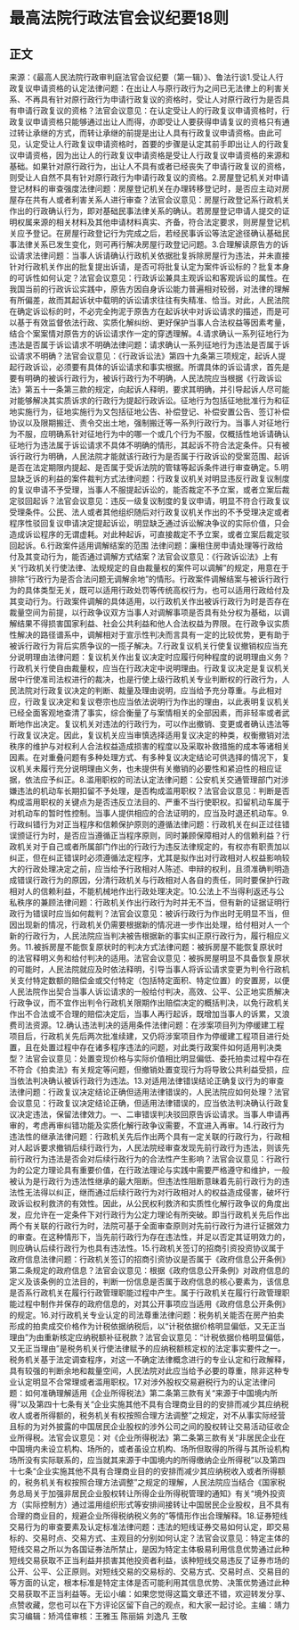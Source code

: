# 最高法院行政法官会议纪要18则
## 正文
来源：《最高人民法院行政审判庭法官会议纪要（第一辑）》、鲁法行谈1.受让人行政复议申请资格的认定法律问题：在出让人与原行政行为之间已无法律上的利害关系、不再具有针对原行政行为申请行政复议的资格时，受让人对原行政行为是否具有申请行政复议的资格？法官会议意见：在认定受让人的行政复议申请资格时，行政复议申请资格只能够通过出让人而得，亦即受让人要获得申请复议的资格只有通过转让承继的方式，而转让承继的前提是出让人具有行政复议申请资格。由此可见，认定受让人行政复议申请资格时，首要的步骤是认定其前手即出让人的行政复议申请资格，因为出让人的行政复议申请资格是受让人行政复议申请资格的来源和基础。如果针对原行政行为，出让人不具有或者已经丧失了申请行政复议的资格，则受让人自然不具有针对原行政行为申请行政复议的资格。2.房屋登记机关对申请登记材料的审查强度法律问题：房屋登记机关在办理转移登记时，是否应主动对房屋存在共有人或者利害关系人进行审查？法官会议意见：房屋行政登记系行政机关作出的行政确认行为，即对基础民事法律关系的确认。若房屋登记申请人提交的证明权属来源的相关材料及其他申请材料真实、齐备，符合法定要求，则房屋登记机关应予登记。在房屋行政登记行为完成之后，若经民事诉讼等法定途径确认基础民事法律关系已发生变化，则可再行解决房屋行政登记问题。3.合理解读原告方的诉讼请求法律问题：当事人诉请确认行政机关依据批复拆除房屋行为违法，并未直接针对行政机关作出的批复提出诉请，是否可将批复认定为案件诉讼标的？批复本身的可诉性如何认定？法官会议意见：行政诉讼兼具主观诉讼和客观诉讼的属性。在我国当前的行政诉讼实践中，原告方因自身诉讼能力普遍相对较弱，对法律的理解有所偏差，故而其起诉状中载明的诉讼请求往往有失精准、恰当。对此，人民法院在确定诉讼标的时，不必完全拘泥于原告方在起诉状中对诉讼请求的描述，而是可以基于有效监督依法行政、实质化解纠纷、更好保护当事人合法权益等因素考量，结合个案案情对原告方的诉讼请求作一定的穿透理解。4.请求确认一系列征地行为违法是否属于诉讼请求不明确法律问题：请求确认一系列征地行为违法是否属于诉讼请求不明确？法官会议意见：《行政诉讼法》第四十九条第三项规定，起诉人提起行政诉讼，必须要有具体的诉讼请求和事实根据。所谓具体的诉讼请求，首先是要有明确的被诉行政行为，被诉行政行为不明确，人民法院应当根据《行政诉讼法》第五十一条第三款的规定，向起诉人释明，要求其明确，并引导起诉人尽可能对能够解决其实质诉求的行政行为提起行政诉讼。征地行为包括征地批准行为和征地实施行为，征地实施行为又包括征地公告、补偿登记、补偿安置公告、签订补偿协议以及限期搬迁、责令交出土地，强制搬迁等一系列行政行为。当事人对征地行为不服，应明确系针对征地行为中的哪一个或几个行为不服，仅概括性地诉请确认征地行为违法属于诉讼请求不具体不明确的情形，其起诉不符合法定条件。只有被诉行政行为明确，人民法院才能就该行政行为是否属于行政诉讼的受案范围、起诉是否在法定期限内提起、是否属于受诉法院的管辖等起诉条件进行审查确定。5.明显缺乏诉的利益的案件裁判方式法律问题：行政复议机关对明显违反行政复议制度的复议申请不予受理，当事人不服提起诉讼的，能否裁定不予立案，或者立案后裁定驳回起诉？法官会议意见：违反一级复议制度的复议申请，明显不符合行政复议受理条件。公民、法人或者其他组织随后对行政复议机关作出的不予受理决定或者程序性驳回复议申请决定提起诉讼，明显缺乏通过诉讼解决争议的实际价值，只会造成诉讼程序的无谓虚耗。对此种起诉，可直接裁定不予立案，或者立案后裁定驳回起诉。6.行政案件适用调解结案的范围 法律问题：廉租住房申请处理等行政给付及其变动行为，能否通过调解方式结案？法官会议意见：《行政诉讼法》上有关“行政机关行使法律、法规规定的自由裁量权的案件可以调解”的规定，用意在于排除“行政行为是否合法问题无调解余地”的情形。行政案件调解结案与被诉行政行为的具体类型无关，既可以适用行政处罚等传统高权行为，也可以适用行政给付及其变动行为。行政案件调解的具体适用，以行政机关作出被诉行政行为时是否存在裁量空间为前提，以行政争议双方当事人对调解事项是否具有处分权为基础，以调解结果不得损害国家利益、社会公共利益和他人合法权益为界限。在行政争议实质性解决的路径谱系中，调解相对于宣示性判决而言具有一定的比较优势，更有助于被诉行政行为背后实质争议的一揽子解决。7.行政复议机关行使复议撤销权应当充分说明理由法律问题：复议机关作出复议决定时应履行何种程度的说明理由义务？行政机关行使自由裁量权，应当在行政决定中说明理由。行政复议决定是复议机关居中行使准司法权进行的裁决，也是行使上级行政机关专业判断权的行政行为，人民法院对行政复议决定的判断、裁量及理由说明，应当给予充分尊重。与此相对应，行政复议决定和复议卷宗也应当依法说明行为作出的理由，以此表明复议机关已经全面客观地查清了事实，综合衡量了与案情相关的全部因素，而非轻率或者武断地作出决定。复议机关对违法的行政行为，可以作出撤销、变更或者确认违法等行政复议决定。因此，复议机关应当审慎选择适用复议决定的种类，权衡撤销对法秩序的维护与对权利人合法权益造成损害的程度以及采取补救措施的成本等诸相关因素。在对重叠问题有多种处理方式、有多种复议决定结论可供选择的情况下，复议机关未履行充分说明理由义务，也未提供有关撤销的必要性和紧迫性的相应证据，依法应予纠正。8.滥用职权的司法认定法律问题：公安机关交通管理部门对涉嫌违法的机动车长期扣留不予处理，是否构成滥用职权？法官会议意见：判断是否构成滥用职权的关键点为是否违反立法目的、严重不当行使职权。扣留机动车属于对机动车的暂时性控制。当事人提供相应的合法证明的，应当及时退还机动车。9.行政纠错行为对正当程序和信赖保护原则的遵循法律问题：行政机关在纠正过往错误颁证行为时，是否应当遵循正当程序原则，同时兼顾保障相对人的信赖利益？行政机关对于自己或者所属部门作出的行政行为违反法律规定的，有权亦有职责加以纠正，但在纠正错误时必须遵循法定程序，尤其是拟作出对行政相对人权益影响较大的行政处理决定之前，应当给予行政相对人陈述、申辩的权利，且须准确判明造成错误行政行为的原因，分清行政机关与行政相对人各自的责任，同时要保护行政相对人的信赖利益，不能机械地作出行政处理决定。10.公法上不当得利返还与公私秩序的兼顾法律问题：行政机关作出行政行为时并无不当，但有新的证据证明行政行为错误时应当如何裁判？法官会议意见：被诉行政行为作出时无明显不当，但因出现新的情况，行政机关仍需要根据新的情况进一步作出处理，给付相对人一个新的行政行为，人民法院应当判决被告根据新的事实纠正原行政行为，履行相应义务。11.被拆房屋不能恢复原状时的判决方式法律问题：被拆房屋不能恢复原状时的法官释明义务和给付判决的适用。法官会议意见：被拆房屋明显不具备恢复原状的可能时，人民法院就应及时依法释明，引导当事人将诉讼请求变更为判令行政机关支付特定数额的赔偿金或交付特定（包括特定面积、特定位置）的安置房，以便人民法院作出契合当事人诉讼请求的一般给付判决，高效、公平、公正地实质解决行政争议，而不宜作出判令行政机关限期作出赔偿决定的概括判决，以免行政机关作出不合法或不合理的赔偿决定后，当事人再行起诉，既增加当事人的诉累，又浪费司法资源。12.确认违法判决的适用条件法律问题：在涉案项目列为停缓建工程项目后，行政机关先后两次批准续建，又仍将涉案项目作为停缓建工程项目进行处置，且在处置过程中存在诸多程序违法的问题，对此类行政案件如何适用判决类型？法官会议意见：处置变现价格与实际价值相比明显偏低、委托拍卖过程中存在不符合《拍卖法》有关规定等问题，但撤销处置变现行为将导致公共利益受损，应当依法判决确认被诉行政行为违法。13.对适用法律错误结论正确复议行为的审查法律问题：行政复议决定结论正确但适用法律错误的，人民法院应如何处理？法官会议意见：行政复议决定结论正确，但适用法律错误的，应当依法判决确认行政复议决定违法，保留法律效力。一、二审错误判决驳回原告诉讼请求。当事人申请再审的，考虑再审纠错功能及实质化解行政争议需要，不宜进入再审。14.行政行为违法性的继承法律问题：行政机关先后作出两个具有一定关联的行政行为，行政相对人起诉要求撤销后续行政行为，人民法院经审查发现先前行政行为违法，则该先前行政行为违法是否会对后续行政行为的合法性产生影响？法官会议意见：行政行为的公定力理论具有重要价值，在行政法理论与实践中需要严格遵守和维护，一般被认为是行政行为违法性继承的最大阻断。但违法性阻断意昧着先前行政行为的违法性无法得以纠正，继而通过后续行政行为对行政相对人的权益造成侵害，破坏行政诉讼权利救济的有效性。因此，从公民权利救济和实质性化解行政争议的角度出发，应允许在一定条件下对行政行为公定力理论有所突破。即当行政机关先后作出两个有关联的行政行为时，法院可基于全面审查原则对先前行政行为进行证据效力的审查。在这种情形下，当先前行政行为存在违法性，并足以否定其证明效力的，则应确认后续行政行为也具有违法性。15.行政机关签订的招商引资投资协议属于政府信息法律问题：行政机关签订的招商引资协议是否属于《政府信息公开条例》第二条规定的政府信息？法官会议意见：根据《政府信息公开条例》对政府信息的定义及该条例的立法目的，判断一份信息是否属于政府信息的核心要素为，该信息是否系行政机关在履行行政管理职能过程中产生。属于行政机关在履行行政管理职能过程中制作并保存的政府信息的，对其公开事项应当适用《政府信息公开条例》的规定。16.对行政机关专业认定的司法尊重法律问题：税务机关能否在房产拍卖形成的拍卖成交价格作为计税依据纳税后，以“计税依据价格明显偏低，又无正当理由”为由重新核定应纳税额补征税款？法官会议意见：“计税依据价格明显偏低，又无正当理由”是税务机关行使法律赋予的应纳税额核定权的法定事实要件之一。税务机关基于法定调查程序，对这一不确定法律概念进行的专业认定和行政解释，具有较强的判断余地和裁量空间，人民法院对此应当给予必要的尊重，除非这种专业认定明显不合常理或者滥用职权。17.对涉外股权交易避税行为的认定法律问题：如何准确理解适用《企业所得税法》第二条第三款有关“来源于中国境内所得”以及第四十七条有关“企业实施其他不具有合理商业目的的安排而减少其应纳税收人或者所得额的，税务机关有权按照合理方法调整”之规定，对不从事实际经营且标的为对外披露的中国居民企业股权的涉外公司之间的股权转让交易活动征收企业所得税。法官会议意见：对《企业所得税法》第二条第三款有关“非居民企业在中国境内未设立机构、场所的，或者虽设立机构、场所但取得的所得与其所设机构场所没有实际联系的，应当就其来源于中国境内的所得缴纳企业所得税”以及第四十七条“企业实施其他不具有合理商业目的的安排而减少其应纳税收入或者所得额的，税务机关有权按照合理方法调整”之规定的理解，人民法院应当结合《国家税务总局关于加强非居民企业股权转让所得企业所得税管理的通知》有关“境外投资方（实际控制方）通过滥用组织形式等安排间接转让中国居民企业股权，且不具有合理的商业目的，规避企业所得税纳税义务的”等情形作出合理解释。18.证券短线交易行为的审查要素及认定标准法律问题：违法的短线证券交易如何认定，即交易标的、交易时点、交易方式、主观目的分别如何认定？法官会议意见：特定主体的短线交易之所以为各国证券法所禁止，是因为特定主体极易利用信息优势通过此种短线交易获取不正当利益并损害其他投资者利益，该种短线交易违反了证券市场的公开、公平、公正原则。对短线交易的交易标的、交易方式、交易时点、交易目的等方面的认定，根本标准是特定主体是否可能利用其信息优势、决策优势通过此种交易获取不正当利益等。无讼小编：如果您觉得这篇文章还不错，欢迎转发分享、点赞收藏，您也可以在下方评论区留下自己的观点，和大家一起讨论。主编：靖力实习编辑：矫鸿佳审核：王雅玉 陈丽娟 刘逸凡 王敬